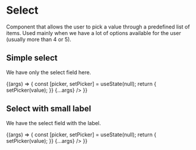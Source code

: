

<Meta
  title="Mapping App/Basic/Input/Select"
  component={SelectComponent}
  decorators={[withChakra]}
/>

# Select

Component that allows the user to pick a value through a predefined list of items. Used mainly when we have a lot of
options available for the user (usually more than 4 or 5).

## Simple select

We have only the select field here.

<Canvas>
  <Story
    name="Simple select"
    args={{
      disabled: false,
      items: [
        {
          id: 0,
          name: "Item 1",
        },
        {
          id: 1,
          name: "Item 2",
        },
        {
          id: 2,
          name: "Item 3",
        }
      ]
    }}
  >
    {(args) => {
      const [picker, setPicker] = useState(null);
      return <SelectComponent
        initialValue={picker}
        onChange={(value) => {
          setPicker(value);
        }}
        {...args}
      />
    }}
  </Story>
</Canvas>

<ArgsTable story="Simple select" />

## Select with small label

We have the select field with the label.

<Canvas>
  <Story
    name="Select with small label"
    args={{
      disabled: false,
      label: "Title",
      isWithLabel: true,
      items: [
        {
          id: 0,
          name: "Item 1",
        },
        {
          id: 1,
          name: "Item 2",
        },
        {
          id: 2,
          name: "Item 3",
        }
      ]
    }}
  >
    {(args) => {
      const [picker, setPicker] = useState(null);
      return <SelectComponent
        initialValue={picker}
        onChange={(value) => {
          setPicker(value);
        }}
        {...args}
      />
    }}
  </Story>
</Canvas>

<ArgsTable story="Select with small label" />